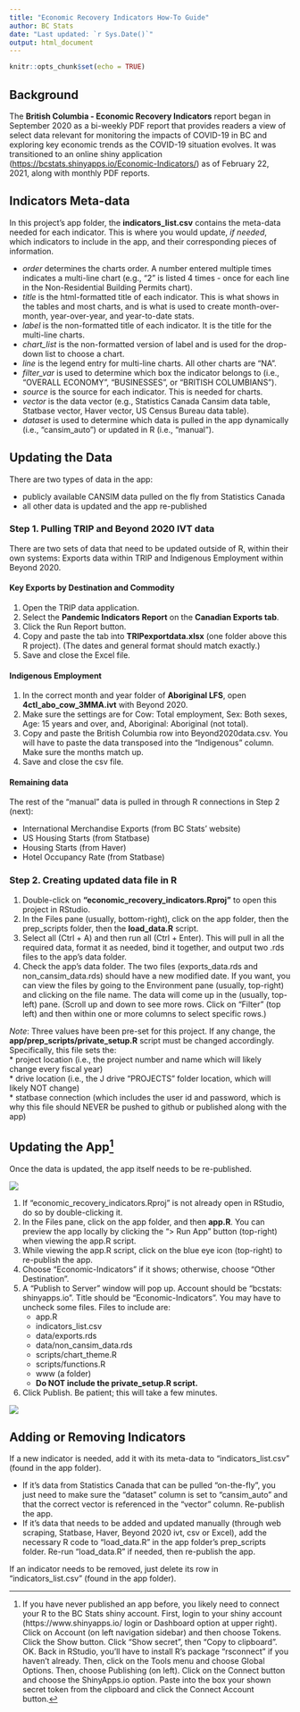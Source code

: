 ```yaml
---
title: "Economic Recovery Indicators How-To Guide"
author: BC Stats
date: "Last updated: `r Sys.Date()`"
output: html_document
---
```


```r
knitr::opts_chunk$set(echo = TRUE)
```

## Background

The **British Columbia - Economic Recovery Indicators** report began in September 2020 as a bi-weekly PDF report that provides readers a view of select data relevant for monitoring the impacts of COVID-19 in BC and exploring key economic trends as the COVID-19 situation evolves. It was transitioned to an online shiny application (<https://bcstats.shinyapps.io/Economic-Indicators/>) as of February 22, 2021, along with monthly PDF reports.


## Indicators Meta-data

In this project's app folder, the **indicators_list.csv** contains the meta-data needed for each indicator. This is where you would update, *if needed*, which indicators to include in the app, and their corresponding pieces of information.  

* *order* determines the charts order. A number entered multiple times indicates a multi-line chart (e.g., "2" is listed 4 times - once for each line in the Non-Residential Building Permits chart).  
* *title* is the html-formatted title of each indicator. This is what shows in the tables and most charts, and is what is used to create month-over-month, year-over-year, and year-to-date stats. 
* *label* is the non-formatted title of each indicator. It is the title for the multi-line charts.  
* *chart_list* is the non-formatted version of label and is used for the drop-down list to choose a chart.
* *line* is the legend entry for multi-line charts. All other charts are "NA".  
* *filter_var* is used to determine which box the indicator belongs to (i.e., "OVERALL ECONOMY", "BUSINESSES", or "BRITISH COLUMBIANS").  
* *source*  is the source for each indicator. This is needed for charts.  
* *vector* is the data vector (e.g., Statistics Canada Cansim data table, Statbase vector, Haver vector, US Census Bureau data table).  
* *dataset* is used to determine which data is pulled in the app dynamically (i.e., "cansim_auto") or updated in R (i.e., "manual").  


## Updating the Data

There are two types of data in the app:  

* publicly available CANSIM data pulled on the fly from Statistics Canada  
* all other data is updated and the app re-published


### Step 1. Pulling TRIP and Beyond 2020 IVT data

There are two sets of data that need to be updated outside of R, within their own systems: Exports data within TRIP and Indigenous Employment within Beyond 2020.


#### Key Exports by Destination and Commodity

1. Open the TRIP data application.
2. Select the **Pandemic Indicators Report** on the **Canadian Exports tab**.
3. Click the Run Report button.
4. Copy and paste the tab into **TRIPexportdata.xlsx** (one folder above this R project). (The dates and general format should match exactly.)
5. Save and close the Excel file.


#### Indigenous Employment

1. In the correct month and year folder of **Aboriginal LFS**, open **4ctl_abo_cow_3MMA.ivt** with Beyond 2020.
2. Make sure the settings are for Cow: Total employment, Sex: Both sexes, Age: 15 years and over, and, Aboriginal: Aboriginal (not total).
3. Copy and paste the British Columbia row into Beyond2020data.csv. You will have to paste the data transposed into the "Indigenous" column. Make sure the months match up.
4. Save and close the csv file.


#### Remaining data

The rest of the "manual" data is pulled in through R connections in Step 2 (next):  

* International Merchandise Exports (from BC Stats' website)  
* US Housing Starts (from Statbase)  
* Housing Starts (from Haver)  
* Hotel Occupancy Rate (from Statbase)  


### Step 2. Creating updated data file in R

1. Double-click on **"economic_recovery_indicators.Rproj"** to open this project in RStudio.
2. In the Files pane (usually, bottom-right), click on the app folder, then the prep_scripts folder, then the **load_data.R** script.
3. Select all (Ctrl + A) and then run all (Ctrl + Enter). This will pull in all the required data, format it as needed, bind it together, and output two .rds files to the app's data folder.
4. Check the app's data folder. The two files (exports_data.rds and non_cansim_data.rds) should have a new modified date. If you want, you can view the files by going to the Environment pane (usually, top-right) and clicking on the file name. The data will come up in the (usually, top-left) pane. (Scroll up and down to see more rows. Click on "Filter" (top left) and then within one or more columns to select specific rows.)

*Note*: Three values have been pre-set for this project. If any change, the **app/prep_scripts/private_setup.R** script must be changed accordingly. Specifically, this file sets the:  
* project location (i.e., the project number and name which will likely change every fiscal year)  
* drive location (i.e., the J drive "PROJECTS" folder location, which will likely NOT change)  
* statbase connection (which includes the user id and password, which is why this file should NEVER be pushed to github or published along with the app)  


## Updating the App[^1]

Once the data is updated, the app itself needs to be re-published.

![](../../Development/app_publish1.png)

1. If "economic_recovery_indicators.Rproj" is not already open in RStudio, do so by double-clicking it.
2. In the Files pane, click on the app folder, and then **app.R**. You can preview the app locally by clicking the "> Run App" button (top-right) when viewing the app.R script.
3. While viewing the app.R script, click on the blue eye icon (top-right) to re-publish the app.
4. Choose "Economic-Indicators" if it shows; otherwise, choose "Other Destination".
5. A "Publish to Server" window will pop up. Account should be "bcstats: shinyapps.io". Title should be "Economic-Indicators". You may have to uncheck some files. Files to include are:  
   + app.R  
   + indicators_list.csv  
   + data/exports.rds  
   + data/non_cansim_data.rds  
   + scripts/chart_theme.R  
   + scripts/functions.R  
   + www (a folder)  
   + **Do NOT include the private_setup.R script.**  
6. Click Publish. Be patient; this will take a few minutes.

![](../../Development/app_publish2.png)

[^1]: If you have never published an app before, you likely need to connect your R to the BC Stats shiny account. First, login to your shiny account (https://www.shinyapps.io/ login or Dashboard option at upper right). Click on Account (on left navigation sidebar) and then choose Tokens. Click the Show button. Click "Show secret", then "Copy to clipboard". OK. Back in RStudio, you'll have to install R's package "rsconnect" if you haven't already. Then, click on the Tools menu and choose Global Options. Then, choose Publishing (on left). Click on the Connect button and choose the ShinyApps.io option. Paste into the box your shown secret token from the clipboard and click the Connect Account button.

## Adding or Removing Indicators

If a new indicator is needed, add it with its meta-data to "indicators_list.csv" (found in the app folder).  

* If it's data from Statistics Canada that can be pulled "on-the-fly", you just need to make sure the "dataset" column is set to "cansim_auto" and that the correct vector is referenced in the "vector" column. Re-publish the app.  
* If it's data that needs to be added and updated manually (through web scraping, Statbase, Haver, Beyond 2020 ivt, csv or Excel), add the necessary R code to "load_data.R" in the app folder's prep_scripts folder. Re-run "load_data.R" if needed, then re-publish the app.  

If an indicator needs to be removed, just delete its row in "indicators_list.csv" (found in the app folder).  